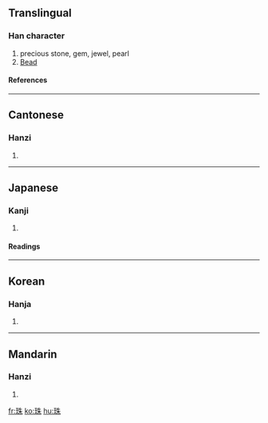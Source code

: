 ==Translingual==
===Han character===
{{Han char|rn=96|rad=玉|as=06|sn=10|four=1519<sub>0</sub>|canj=一土竹十木 (MGHJD)}}
# precious stone, gem, jewel, pearl
# [[Bead]]
====References====
{{Han ref|kx=0730.290|dkj=20956|dj=1142.140|hdz=21111.070|uh=73E0|ud=29664|bh=AF5D|bd=44893}}

----

==Cantonese==
===Hanzi===
{{yue-hanzi|jyut=|y=jyu1}}
# {{defn|Cantonese}}

----
==Japanese==
===Kanji===
{{ja-kanji|grade=c|rs=玉06}}
# {{defn|Japanese}} 
====Readings====
{{ja-readings|on=[[しゅ]] (shu)|kun=[[たま]] (tama)}}

----
==Korean==
===Hanja===
{{ko-hanja|hangeul=주|eumhun=구슬|rv=ju|mr=chu|y=cwu}}
# {{defn|Korean}}

----
==Mandarin==
===Hanzi===
{{cmn-hanzi|pin=[[zhū]] (zhu1)|wg=chu<sup>1</sup>}}
# {{defn|Mandarin}}

[[fr:珠]]
[[ko:珠]]
[[hu:珠]]